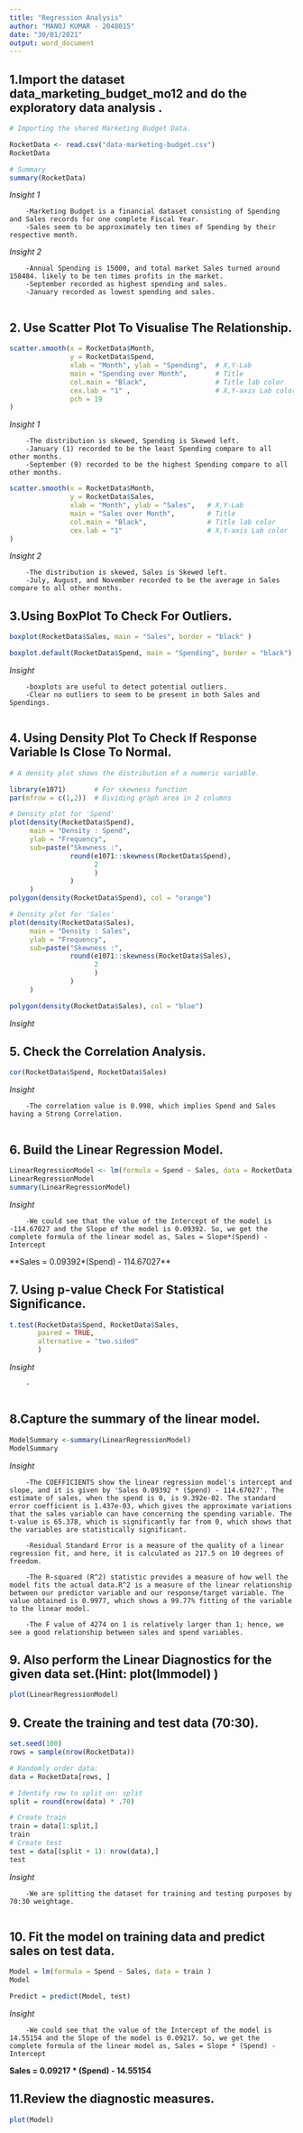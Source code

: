 ```yaml
---
title: "Regression Analysis"
author: "MANOJ KUMAR - 2048015"
date: "30/01/2021"
output: word_document
---
```



## 1.Import the dataset data_marketing_budget_mo12 and do the exploratory data analysis .
```r
# Importing the shared Marketing Budget Data.

RocketData <- read.csv("data-marketing-budget.csv")
RocketData

# Summary
summary(RocketData)

```
*Insight 1*

        -Marketing Budget is a financial dataset consisting of Spending and Sales records for one complete Fiscal Year.
        -Sales seem to be approximately ten times of Spending by their respective month.

*Insight 2*

        -Annual Spending is 15000, and total market Sales turned around 158484. likely to be ten times profits in the market.
        -September recorded as highest spending and sales.
        -January recorded as lowest spending and sales. 
        
## 2. Use Scatter Plot To Visualise The Relationship.
```r
scatter.smooth(x = RocketData$Month, 
               y = RocketData$Spend, 
               xlab = "Month", ylab = "Spending",  # X,Y-Lab
               main = "Spending over Month",       # Title
               col.main = "Black",                 # Title lab color
               cex.lab = "1" ,                     # X,Y-axis Lab color
               pch = 19
)
```
*Insight 1*

        -The distribution is skewed, Spending is Skewed left.
        -January (1) recorded to be the least Spending compare to all other months.
        -September (9) recorded to be the highest Spending compare to all other months.

```r
scatter.smooth(x = RocketData$Month, 
               y = RocketData$Sales, 
               xlab = "Month", ylab = "Sales",   # X,Y-Lab
               main = "Sales over Month",        # Title
               col.main = "Black",               # Title lab color
               cex.lab = "1"                     # X,Y-axis Lab color 
)
```
*Insight 2*
        
        -The distribution is skewed, Sales is Skewed left.
        -July, August, and November recorded to be the average in Sales compare to all other months.

## 3.Using BoxPlot To Check For Outliers.
```r

boxplot(RocketData$Sales, main = "Sales", border = "black" )

boxplot.default(RocketData$Spend, main = "Spending", border = "black")
```
*Insight*
        
        -boxplots are useful to detect potential outliers.
        -Clear no outliers to seem to be present in both Sales and Spendings.
        
## 4. Using Density Plot To Check If Response Variable Is Close To Normal.
```r

# A density plot shows the distribution of a numeric variable.

library(e1071)       # For skewness function
par(mfrow = c(1,2))  # Dividing graph area in 2 columns

# Density plot for 'Spend'
plot(density(RocketData$Spend), 
     main = "Density : Spend",
     ylab = "Frequency",
     sub=paste("Skewness :",
               round(e1071::skewness(RocketData$Spend),
                     2
                     )
               )
     ) 
polygon(density(RocketData$Spend), col = "orange")

# Density plot for 'Sales'
plot(density(RocketData$Sales), 
     main = "Density : Sales",
     ylab = "Frequency",
     sub=paste("Skewness :",
               round(e1071::skewness(RocketData$Sales),
                     2
                     )
               )
     ) 

polygon(density(RocketData$Sales), col = "blue")
```

*Insight *


## 5. Check the Correlation Analysis.
```r
cor(RocketData$Spend, RocketData$Sales)
```

*Insight *

        -The correlation value is 0.998, which implies Spend and Sales having a Strong Correlation.
        
## 6. Build the Linear Regression Model.
```r
LinearRegressionModel <- lm(formula = Spend ~ Sales, data = RocketData)
LinearRegressionModel
summary(LinearRegressionModel)
```
*Insight *

        -We could see that the value of the Intercept of the model is -114.67027 and the Slope of the model is 0.09392. So, we get the complete formula of the linear model as, Sales = Slope*(Spend) - Intercept
**Sales = 0.09392*(Spend) - 114.67027** 

## 7. Using p-value Check For Statistical Significance.
```r
t.test(RocketData$Spend, RocketData$Sales,
       paired = TRUE,
       alternative = "two.sided"
       )
```

*Insight *

        -
        
## 8.Capture the summary of the linear model.
```r
ModelSummary <-summary(LinearRegressionModel)
ModelSummary
```

*Insight *

        -The COEFFICIENTS show the linear regression model's intercept and slope, and it is given by 'Sales 0.09392 * (Spend) - 114.67027'. The estimate of sales, when the spend is 0, is 9.392e-02. The standard error coefficient is 1.437e-03, which gives the approximate variations that the sales variable can have concerning the spending variable. The t-value is 65.378, which is significantly far from 0, which shows that the variables are statistically significant.

        -Residual Standard Error is a measure of the quality of a linear regression fit, and here, it is calculated as 217.5 on 10 degrees of freedom.

        -The R-squared (R^2) statistic provides a measure of how well the model fits the actual data.R^2 is a measure of the linear relationship between our predictor variable and our response/target variable. The value obtained is 0.9977, which shows a 99.77% fitting of the variable to the linear model.

        -The F value of 4274 on 1 is relatively larger than 1; hence, we see a good relationship between sales and spend variables.

## 9. Also perform the Linear Diagnostics for the given data set.(Hint: plot(lmmodel) )
        
```r
plot(LinearRegressionModel)
```

## 9. Create the training and test data (70:30).
```r
set.seed(100)
rows = sample(nrow(RocketData))

# Randomly order data:
data = RocketData[rows, ]

# Identify row to split on: split
split = round(nrow(data) * .70)

# Create train
train = data[1:split,]
train
# Create test
test = data[(split + 1): nrow(data),]
test
```

*Insight *

        -We are splitting the dataset for training and testing purposes by 70:30 weightage.
        
## 10. Fit the model on training data and predict sales on test data.
```r
Model = lm(formula = Spend ~ Sales, data = train )
Model

Predict = predict(Model, test)
```

*Insight *

        -We could see that the value of the Intercept of the model is 14.55154 and the Slope of the model is 0.09217. So, we get the complete formula of the linear model as, Sales = Slope * (Spend) - Intercept
**Sales = 0.09217 * (Spend) - 14.55154** 

## 11.Review the diagnostic measures.
```r
plot(Model)
```

